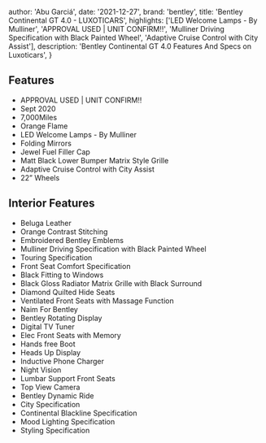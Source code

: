 
  author: 'Abu Garciá',
  date: '2021-12-27',
  brand: 'bentley',
  title: 'Bentley Continental GT 4.0 - LUXOTICARS',
  highlights: ['LED Welcome Lamps - By Mulliner', 'APPROVAL USED | UNIT CONFIRM‼️', 'Mulliner Driving Specification with Black Painted Wheel', 'Adaptive Cruise Control with City Assist'],
  description:
    'Bentley Continental GT 4.0 Features And Specs on Luxoticars',
}


## Features
- APPROVAL USED | UNIT CONFIRM‼️
- Sept 2020
- 7,000Miles
- Orange Flame
- LED Welcome Lamps - By Mulliner
- Folding Mirrors
- Jewel Fuel Filler Cap
- Matt Black Lower Bumper Matrix Style Grille
- Adaptive Cruise Control with City Assist
- 22” Wheels

## Interior Features
- Beluga Leather
- Orange Contrast Stitching
- Embroidered Bentley Emblems
- Mulliner Driving Specification with Black Painted Wheel
- Touring Specification
- Front Seat Comfort Specification
- Black Fitting to Windows
- Black Gloss Radiator Matrix Grille with Black Surround
- Diamond Quilted Hide Seats
- Ventilated Front Seats with Massage Function
- Naim For Bentley
- Bentley Rotating Display
- Digital TV Tuner
- Elec Front Seats with Memory
- Hands free Boot
- Heads Up Display
- Inductive Phone Charger
- Night Vision
- Lumbar Support Front Seats
- Top View Camera
- Bentley Dynamic Ride
- City Specification
- Continental Blackline Specification
- Mood Lighting Specification
- Styling Specification
